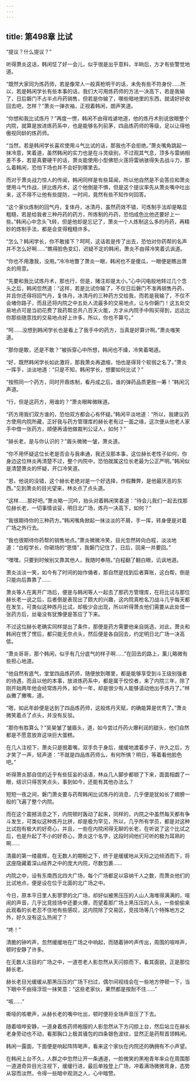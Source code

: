 ```yaml
---
---
---
```

title: 第498章 比试
---



“提议？什么提议？”

听得萧炎这话，韩闲怔了好一会儿，似乎很是出乎意料，半晌后，方才有些警觉地道。

“既然大家同为炼药师，若是像常人一般真枪明干的话，未免有些不符身份……所以，若是韩闲学长有些本事的话，我们大可用炼药师的方法一决高下，若是我输了，日后磐门不占半点丹药销售，但若是你输了，哪些暗地里的东西，就请好好收回去吧，怎样？”萧炎一弹衣袖，正视着韩闲，朗声笑道。

“你想和我比试炼丹？”再度一愣，韩闲不由得戏谑地道，他的炼丹术别说放眼整个内院，就算是放进炼药系中，也是能够名列前茅，四品炼药师的等级，足以让得他傲视同龄的炼药师。

“当然，若是韩闲学长喜欢使用斗气比试的话，那我也不会拒绝。”萧炎嘴角跳起一抹冷意，笑着道，虽然韩闲的实力也是在斗灵级别，不过观其气息，顶多与雷纳相差不多，若是真要硬干的话，萧炎能使用小型佛怒火莲将雷纳骇得失去战斗力，那么着韩闲，恐怕下场也并不会好到哪里去。

而对于萧炎战力惊人的传闻，韩闲同样是有些耳闻，所以他自然是不会答应和萧炎使用斗气作战，拼比炼丹术，这个他倒是不惧，但是这个提议率先从萧炎嘴中吐出来，这不得不让他有些提防，一时间，竟然有些不知作何回答。

“这个家伙炼制的回气丹，复体丹，冰清丹，虽然药效不错，可炼制手法却是略显粗糙，若是给我者三种丹药的药方，所炼制的丹药，恐怕成色比他还要好上一些。”韩闲心中念头飞转，但是他却是忘记了，萧炎一个人炼制这么多的丹药，再精妙的炼制手法，都是会变得粗糙许多。

“怎么？韩闲学长，你不敢接下？呵呵，这话若是传了出去，恐怕对你药帮的名声并不怎么好啊……”瞧得脸色变幻，迟疑不定的韩闲，萧炎不由得冷笑着讥讽道。

“你也不用激我，没用。”冷冷地瞥了萧炎一眼，韩闲也不是傻瓜，一眼便是瞧出萧炎的用意。

“先要和我比试炼丹术，那也行，但是，赌注却是太小。”心中闪电般地转过几个念头之后，韩闲忽然道：“这样，若是比试你输了，不仅日后磐门不准再销售丹药，并且你还得将回气丹，复体丹，冰清丹的三种药方交给我，而若是我输了，不仅不会堵你路子，而且还将内院之中五处人流最多的交易地点，让与你磐门！这五处交易地点可是当初花费了我药帮总共八百天火能，方才从内院手中购买得到，远远比你那些随意找的交易地点好上许多，所以，你也不算亏。”

“呵……没想到韩闲学长也是看上了我手中的药方，当真是好算计啊。”萧炎嗤笑道。

“那你是敢，还是不敢？”被拆穿心中所想，韩闲也不燥，冷笑着喝道。

“好，既然韩闲学长如此激将，那我萧炎再退缩，怕也是得背个软弱之名了。”萧炎一挥手，淡淡地道：“只是不知，韩闲学长，想要如何比试？”

“按照同一个药方，同时开鼎炼制，看丹成之后，谁的弹药品质更胜一筹！”韩闲沉声道。

“行，但是这药方，用谁的？”萧炎眼眸微眯道。

“药方用我们双方谁的，恐怕双方都会心有怀疑。”韩闲平淡地道：“所以，我建议药方使用内院所藏，正好我与药方管理库的赫长老有过一面之缘，这次便从他老人家手中借一张药方，顺便再请他做裁判公证人，如何？”

“赫长老，是与你认识的？”眉头微微一皱，萧炎道。

“你不用怀疑这位长老是否会与我串通，我还没那本事，这位赫长老性子如何，你身边这位林炎再清楚不过，整个内院中，恐怕就属这位长老最为公正严明。”韩闲似是清楚萧炎的怀疑，开口冷笑道。

“恩，他说的没错，这个赫长老绝对是一个好选择，作假舞弊，是他最厌恶的东西。”见到萧炎的目光望来，林炎点了点头道。

“这样……那好吧。”萧炎略一沉吟，抬头对着韩闲笑着道：“待会儿我们一起去找那位赫长老，一切事情谈妥，明日北广场，炼丹一决高下，如何？”

“我很期待你的三种药方。”韩闲嘴角掀起一抹淡淡的不屑，手一挥，转身便是对着广场之外行去。

“我也很期待你药帮的销售地点。”萧炎微微冷笑，目光忽然转向白程，淡淡地道：“白程学长，你砸场的“恩情”，我磐门记住了，日后，回来一并要回。”

“嘿嘿，只要到时候别又靠其他人，我随时奉陪。”白程翻了翻白眼，讥讽地道。

萧炎淡淡一笑，如今有了时间的始作俑者，那自然是找到后者算账，这白帮，倒是只能向后靠靠了……

萧炎等人在离开广场后，便是与韩闲等人一起去了那药方管理库，在将比试与那位赫长老一说之后，后者倒是表现出了颇大的兴趣，这内院真枪名刀战斗几乎每天都在发生，可类似这种炼丹比试，却极少会出现，所以听得萧炎他们需要从此处借一张药方后，丝毫没有犹豫便是答应了下来。

不过这位赫长老确实同样提出了条件，那便是药方需要他亲自挑选，对此，萧炎和韩闲在愣了愣后，都只能无奈点头，然后便是各自回去，约定明日北广场一决高低。

“萧炎哥哥，那个韩闲，似乎有几分底气的样子啊……”在回去的路上，薰儿略微有些担心地道。

“他自然有底气，堂堂四品炼药师，随便放到哪里，都是能够享受到斗王级别强者的待遇，而且以他的本事，放进炼药系中，都是属于佼佼者，来了内院三年，除了刚开始两年他会经常炼丹外，如今一年，却是很少有人能够请动他出手炼丹了。”林焱撇了撇嘴，道。

“嗯，如此年龄便是达到了四品炼药师，这般炼丹天赋，的确能算是优秀了。”萧炎微笑着点了点头，并没有反驳。

“那你有胜算么？”吴昊皱了皱眉头，道，如今尝过丹药火爆利润的甜头，他们自然都是不愿意放弃这块巨大蛋糕。

在几人注视下，萧炎只是抿着嘴，双手负于身后，缓缓地渡着步子，许久之后，方才笑了一声，轻声道：“不就是四品炼药师么，有何所惧？明日，等着看他脸色吧。”

听得萧炎那自信的近乎有些狂妄的话语，林焱几人脚步都顿了下来，面面相觑了一眼，结识只得苦笑点头，事到如今，还能有其他办法么？

短短一夜之间，磐门萧炎要与药帮韩闲比试炼丹的消息，几乎便是犹如长了翅膀一般的飞遍了整个内院。

而在这个震撼消息之下，内院顿时轰动了起来，同样的，内院之中虽然每天都有争斗发生，可类似这种炼丹比拼，却是极为罕见，所以，几乎所有学员，都是对这种比试抱有极大的好奇心，并且，一些在内院闲得无聊的长老，在听说了这个比试之后，也是升起了不小的好奇心，萧炎这个名字，这段时间他们可听的极为耳熟的啊……

清晨的第一缕晨辉，在无数人的期盼之下，终于是缓缓地从天际之边倾洒而下，将这座隐藏着深山结界之中的庞大内院，尽数包裹……

内院之中，设有东南西北四大广场，每个广场都足以容纳千人之数，而萧炎他们的比试地点，便是设在位于北面的北广场之中。

今日，原本平日里人影寥寥的北广场，却好似被黑压压的人山人海堆得满满的，喧闹的声音，几乎比竞技场中还要火爆，而望着那广场上黑压压的人头，一些偷偷来此观看的长老忍不住地有些感叹，这内院除了交易区，竞技场等几个特殊地方之外，好久没有这么热闹了？

“咚！”

清脆的钟吟声，忽然缓缓地在广场之中响起，而随着钟吟声传出，周围的喧哗声，顿时安静了许多。

在无数人注目的广场之中，一道苍老人影忽然从天闪掠而下，看其面貌，正是那位赫长老。

赫长老目光缓缓从那黑压压的广场下扫过，偶尔间视线会在一些地方停顿一下，当下眼中不由得浮现一抹笑意：“这些老家伙，果然都是按耐不住……”

“咳……”

嘶哑的咳嗽声，从赫长老的嘴中吐出，顿时便将全场声音压了下去。

随着喧哗安静，一道身着炼药师袍服的人影忽然从下方闪掠上台，然后站立在赫长老身旁动也不动，看那胸口上极其骚包的四条银色波纹，显然正是药帮首领韩闲。

韩闲一露面，下面便是响起阵阵喝声，看来这个家伙在内院还的确拥有不小声望。

在韩闲上台不久，人群之中忽然让开一条通道，一脸微笑的黑袍青年率众在周围那一道道奇异目光注视下，缓缓行进，最后单独登上广场，冲着满场微微弯身，态势从容而淡然，令得一些暗中观测之人，心中暗赞。